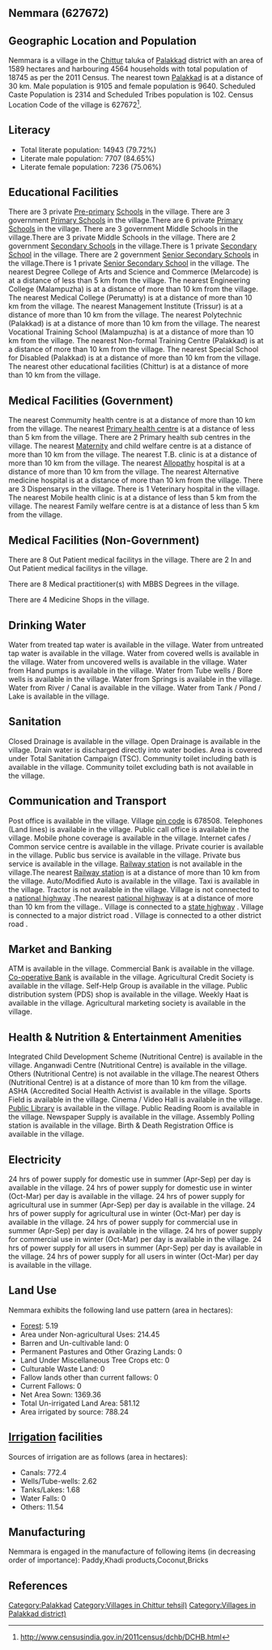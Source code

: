 {{Infobox settlement
| name=Nemmara
| native_name=
| native_name_lang=
| other_name=
| nickname=
| settlement_type=Village
| image_skyline=
| image_alt=
| image_caption=
| pushpin_map=India Kerala
| pushpin_label_position=right
| pushpin_map_alt=
| pushpin_map_caption=Location in Kerala, India
| latd=
| latm=
| lats=
| latNS=
| longd=
| longm=
| longs=
| longEW=
| coordinates_display=inline,title
| subdivision_type=Country
| subdivision_name={{flag|India}}
| subdivision_type1=[[States and territories of India|State]]
| subdivision_name1=Kerala 
| subdivision_type2=[[List of districts of India|District]]
| subdivision_name2=Palakkad
| subdivision_type3=Tahsil
| subdivision_name3=Chittur
| website=
| established_title=<!-- Established -->
| established_date=
| founder=
| named_for=
| government_type=
| governing_body=
| unit_pref=Metric=
| area_footnotes=
| area_rank=
| area_total_km2=15.89
| elevation_footnotes=
| elevation_m=
| population_total=18745
| population_as_of=2011
| population_rank=
| population_density_km2=1179
| population_demonym=
| population_footnotes=
| demographics_type1=Languages
| demographics1_title1=Official
| demographics1_info1=[[Malayalam language|Malayalam]]
| timezone1=[[Indian Standard Time|IST]]
| utc_offset1==+5:30
| postal_code_type=[[Postal Index Number|PIN]]
| postal_code=678508
| area_code_type=Telephone code
| area_code=
| registration_plate=
| blank1_name_sec1=Nearest city
| blank1_info_sec1=[[Palakkad]]
| blank2_name_sec1=[[Human sex ratio|Sex ratio]]
| blank2_info_sec1=1058 [[male|♂]]/[[female|♀]]
| blank3_name_sec1=Literacy
| blank3_info_sec1=79.72%
| blank1_name_sec2=[[2011 Census of India|2011 census]] code
| blank1_info_sec2=627672
| footnotes=
}}

== Nemmara (627672) ==

== Geographic Location and Population ==

Nemmara is a village in the [[Chittur]] taluka of [[Palakkad]] district with an area of 1589 hectares and harbouring 4564 households with total population of 18745 as per the 2011 Census. The nearest town [[Palakkad]] is at a distance of 30 km. Male population is 9105 and female population is 9640. Scheduled Caste Population is 2314 and Scheduled Tribes population is 102. Census Location Code of the village is 627672<ref>http://www.censusindia.gov.in/2011census/dchb/DCHB.html</ref>.


== Literacy ==  
* Total literate population: 14943 (79.72%)
* Literate male population: 7707 (84.65%)
* Literate female population: 7236 (75.06%)


== Educational Facilities ==  
There are 3 private [[Pre-primary]] [[School]]s in the village.
There are 3 government [[Primary School]]s in the village.There are 6 private [[Primary School]]s in the village.
There are 3 government Middle Schools in the village.There are 3 private Middle Schools in the village.
There are 2 government [[Secondary School]]s in the village.There is 1 private [[Secondary School]] in the village.
There are 2 government [[Senior Secondary School]]s in the village.There is 1 private [[Senior Secondary School]] in the village.
The nearest Degree College of Arts and Science and Commerce (Melarcode) is at a distance of less than 5 km from the village.
The nearest Engineering College (Malampuzha) is at a distance of more than 10 km from the village.
The nearest Medical College (Perumatty) is at a distance of more than 10 km from the village.
The nearest Management Institute (Trissur) is at a distance of more than 10 km from the village.
The nearest Polytechnic (Palakkad) is at a distance of more than 10 km from the village.
The nearest Vocational Training School (Malampuzha) is at a distance of more than 10 km from the village.
The nearest Non-formal Training Centre (Palakkad) is at a distance of more than 10 km from the village.
The nearest Special School for Disabled (Palakkad) is at a distance of more than 10 km from the village.
The nearest other educational facilities (Chittur) is at a distance of more than 10 km from the village.


== Medical Facilities (Government) ==
The nearest Commumity health centre is at a distance of more than 10 km from the village.
The nearest [[Primary health centre]] is at a distance of less than 5 km from the village.
There are 2 Primary health sub centres in the village.
The nearest [[Maternity]] and child welfare centre is at a distance of more than 10 km from the village.
The nearest T.B. clinic is at a distance of more than 10 km from the village.
The nearest [[Allopathy]] hospital is at a distance of more than 10 km from the village.
The nearest Alternative medicine hospital is at a distance of more than 10 km from the village.
There are 3 Dispensarys in the village.
There is 1 Veterinary hospital in the village.
The nearest Mobile health clinic is at a distance of less than 5 km from the village.
The nearest Family welfare centre is at a distance of less than 5 km from the village.


== Medical Facilities (Non-Government) ==
There are 8 Out Patient medical facilitys in the village.
There are 2 In and Out Patient medical facilitys in the village.

There are 8 Medical practitioner(s) with MBBS Degrees in the village.



There are 4 Medicine Shops in the village.



== Drinking Water ==
Water from treated tap water is available in the village.
Water from untreated tap water is available in the village.
Water from covered wells is available in the village.
Water from uncovered wells is available in the village.
Water from Hand pumps is available in the village.
Water from Tube wells / Bore wells is available in the village.
Water from Springs is available in the village.
Water from River / Canal is available in the village.
Water from Tank / Pond / Lake is available in the village.


== Sanitation ==
Closed Drainage is available in the village.
Open Drainage is available in the village.
Drain water is discharged directly into water bodies.
Area is covered under Total Sanitation Campaign (TSC).
Community toilet including bath is available in the village.
Community toilet excluding bath is not available in the village.


== Communication and Transport ==
Post office is available in the village.
Village [[pin code]] is 678508.
Telephones (Land lines) is available in the village.
Public call office is available in the village.
Mobile phone coverage is available in the village.
Internet cafes / Common service centre is available in the village.
Private courier is available in the village.
Public bus service is available in the village.
Private bus service is available in the village.
[[Railway station]] is not available in the village.The nearest [[Railway station]] is at a distance of more than 10 km from the village.
Auto/Modified Auto is available in the village.
Taxi is available in the village.
Tractor is not available in the village.
Village is not connected to a [[national highway]] .The nearest [[national highway]] is at a distance of more than 10 km from the village..
Village is connected to a [[state highway]]  .
Village is connected to a major district road    .
Village is connected to a other district road  .







== Market and Banking ==
ATM is available in the village.
Commercial Bank is available in the village.
[[Co-operative Bank]] is available in the village.
Agricultural Credit Society is available in the village.
Self-Help Group is available in the village.
Public distribution system (PDS) shop is available in the village.
Weekly Haat is available in the village.
Agricultural marketing society is available in the village.


== Health & Nutrition & Entertainment Amenities ==
Integrated Child Development Scheme (Nutritional Centre) is available in the village.
Anganwadi Centre (Nutritional Centre) is available in the village.
Others (Nutritional Centre) is not available in the village.The nearest Others (Nutritional Centre) is at a distance of more than 10 km from the village.
ASHA (Accredited Social Health Activist is available in the village.
Sports Field is available in the village.
Cinema / Video Hall is available in the village.
[[Public Library]] is available in the village.
Public Reading Room is available in the village.
Newspaper Supply is available in the village.
Assembly Polling station is available in the village.
Birth & Death Registration Office is available in the village.


== Electricity ==
24 hrs of power supply for domestic use in summer (Apr-Sep) per day is available in the village.
24 hrs of power supply for domestic use in winter (Oct-Mar) per day is available in the village.
24 hrs of power supply for agricultural use in summer (Apr-Sep) per day is available in the village.
24 hrs of power supply for agricultural use in winter (Oct-Mar) per day is available in the village.
24 hrs of power supply for commercial use in summer (Apr-Sep) per day is available in the village.
24 hrs of power supply for commercial use in winter (Oct-Mar) per day is available in the village.
24 hrs of power supply for all users in summer (Apr-Sep) per day is available in the village.
24 hrs of power supply for all users in winter (Oct-Mar) per day is available in the village.


== Land Use ==
Nemmara exhibits the following land use pattern (area in hectares):
* [[Forest]]: 5.19
* Area under Non-agricultural Uses: 214.45
* Barren and Un-cultivable land: 0
* Permanent Pastures and Other Grazing Lands: 0
* Land Under Miscellaneous Tree Crops etc: 0
* Culturable Waste Land: 0
* Fallow lands other than current fallows: 0
* Current Fallows: 0
* Net Area Sown: 1369.36
* Total Un-irrigated Land Area: 581.12
* Area irrigated by source: 788.24


== [[Irrigation]] facilities ==
Sources of irrigation are as follows (area in hectares):
* Canals: 772.4
* Wells/Tube-wells: 2.62
* Tanks/Lakes: 1.68
* Water Falls: 0
* Others: 11.54


== Manufacturing ==
Nemmara is engaged in the manufacture of following items (in decreasing order of importance): Paddy,Khadi products,Coconut,Bricks


[[Category:Palakkad]]
[[Category:Villages in Chittur tehsil)]]
[[Category:Villages in Palakkad district)]]


== References ==
{{Reflist}}


